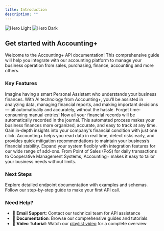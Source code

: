 ```yaml
---
title: Introduction
description: ""
---
```


<img
  className="block dark:hidden"
  src="https://accountingplus.id/wp-content/uploads/2025/05/img-dashboard-main-banner-768x440.webp"
  alt="Hero Light"
/>
<img
  className="hidden dark:block"
  src="https://accountingplus.id/wp-content/uploads/2025/05/img-dashboard-main-banner-768x440.webp"
  alt="Hero Dark"
/>

## Get started with Accounting+

Welcome to the Accounting+ API documentation! This comprehensive guide will help you integrate with our accounting platform to manage your business operation from sales, purchasing, finance, accounting and more others.

### Key Features

<CardGroup cols={2}>
  <Card title="AI-Based Personal Assistant" icon="robot">
    Imagine having a smart Personal Assistant who understands your business finances. With AI technology from Accounting+, you’ll be assisted in analyzing data, managing financial reports, and making important decisions — all automatically and accurately, without the hassle.
  </Card>
  <Card title="Automatic Journal Entry" icon="book">
    Forget time-consuming manual entries! Now all your financial records will be automatically recorded in the journal. This automated process makes your business finances more organized, accurate, and easy to track at any time.
  </Card>
  <Card title="Accurate and Real-Time Financial Insights" icon="chart-simple">
    Gain in-depth insights into your company's financial condition with just one click. Accounting+ helps you read data in real time, detect risks early, and provides quick mitigation recommendations to maintain your business’s financial stability.
  </Card>
  <Card title="Seamless Integration with Various Add-ons" icon="puzzle-piece">
    Expand your system flexibly with integration features for our wide range of add-ons. From Point of Sales (PoS) for daily transactions to Cooperative Management Systems, Accounting+ makes it easy to tailor your business needs without limits.
  </Card>
</CardGroup>

### Next Steps

<CardGroup cols={2}>
  <Card title="API Reference" icon="code" href="/api-reference">
    Explore detailed endpoint documentation with examples and schemas.
  </Card>
  <Card title="Quickstart Guide" icon="rocket" href="/quickstart">
    Follow our step-by-step guide to make your first API call.
  </Card>
</CardGroup>

### Need Help?

- 📧 **Email Support**: Contact our technical team for API assistance
- 💬 **Documentation**: Browse our comprehensive guides and tutorials
- 🎥 **Video Tutorial**: Watch our [playlist video](https://www.youtube.com/playlist?list=PL-j9u6T81UtBaNtIT0_rYc461movwRGvY) for a complete overview
